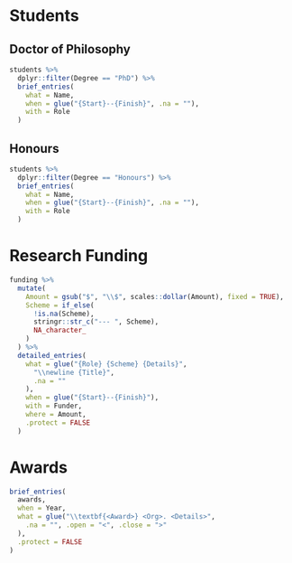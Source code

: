 # Students

## Doctor of Philosophy

```r
students %>%
  dplyr::filter(Degree == "PhD") %>%
  brief_entries(
    what = Name,
    when = glue("{Start}--{Finish}", .na = ""),
    with = Role
  )
```

## Honours

```r
students %>%
  dplyr::filter(Degree == "Honours") %>%
  brief_entries(
    what = Name,
    when = glue("{Start}--{Finish}", .na = ""),
    with = Role
  )
```

# Research Funding

```r
funding %>%
  mutate(
    Amount = gsub("$", "\\$", scales::dollar(Amount), fixed = TRUE),
    Scheme = if_else(
      !is.na(Scheme),
      stringr::str_c("--- ", Scheme),
      NA_character_
    )
  ) %>%
  detailed_entries(
    what = glue("{Role} {Scheme} {Details}",
      "\\newline {Title}",
      .na = ""
    ),
    when = glue("{Start}--{Finish}"),
    with = Funder,
    where = Amount,
    .protect = FALSE
  )
```

# Awards

```r
brief_entries(
  awards,
  when = Year,
  what = glue("\\textbf{<Award>} <Org>. <Details>",
    .na = "", .open = "<", .close = ">"
  ),
  .protect = FALSE
)
```
